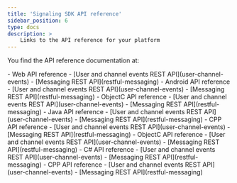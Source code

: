 ```yaml
---
title: 'Signaling SDK API reference'
sidebar_position: 6
type: docs
description: >
    Links to the API reference for your platform
---
```



You find the API reference documentation <Vg k="MESS_SDK" /> at:

<PlatformWrapper platform="web">
-    <Link to="{{Global.SIG_SDK_API_WEB}}/index.html">Web API reference</Link>
-    [User and channel events REST API](user-channel-events)
-    [Messaging REST API](restful-messaging)
</PlatformWrapper>

<PlatformWrapper platform="android">
-    <Link to="{{Global.SIG_SDK_API_ANDROID}}/index.html">Android API reference</Link>
-    [User and channel events REST API](user-channel-events)
-    [Messaging REST API](restful-messaging)
</PlatformWrapper>

<PlatformWrapper platform="ios">
-    <Link to="{{Global.SIG_SDK_API_IOS}}/docs/headers/API-Overview.html">ObjectC API reference</Link>
-    [User and channel events REST API](user-channel-events)
-    [Messaging REST API](restful-messaging)
</PlatformWrapper>

<PlatformWrapper platform="linux-java">
-    <Link to="{{Global.SIG_SDK_API_LNX_JAVA}}/index.html">Java API reference</Link>
-    [User and channel events REST API](user-channel-events)
-    [Messaging REST API](restful-messaging)
</PlatformWrapper>

<PlatformWrapper platform="linux-cpp">
-    <Link to="{{Global.SIG_SDK_API_WIN_CPP}}/index.html">CPP API reference</Link>
-    [User and channel events REST API](user-channel-events)
-    [Messaging REST API](restful-messaging)
</PlatformWrapper>

<PlatformWrapper platform="macos">
-    <Link to="{{Global.SIG_SDK_API_IOS}}/docs/headers/API-Overview.html">ObjectC API reference</Link>
-    [User and channel events REST API](user-channel-events)
-    [Messaging REST API](restful-messaging)
</PlatformWrapper>

<PlatformWrapper platform="unity">
-    <Link to="{{Global.SIG_SDK_API_CSHARP}}/index.html">C# API reference</Link>
-    [User and channel events REST API](user-channel-events)
-    [Messaging REST API](restful-messaging)
</PlatformWrapper>

<PlatformWrapper platform="windows">
-    <Link to="{{Global.SIG_SDK_API_WIN_CPP}}/index.html">CPP API reference</Link>
-    [User and channel events REST API](user-channel-events)
-    [Messaging REST API](restful-messaging)
</PlatformWrapper>


